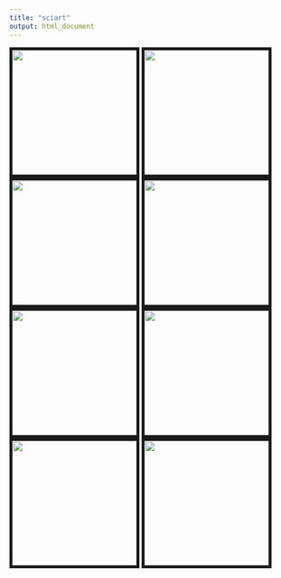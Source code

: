 ```yaml
---
title: "sciart"
output: html_document
---
```


<link rel="stylesheet" href="styles.css" type="text/css">

<img src="images/sciart_1.jpeg" style="height:220px; border:5px solid;" align="center">
<img src="images/sciart_2.jpeg" style="height:220px; border:5px solid;"  align="center">
<img src="images/sciart_3.jpeg" style="height:220px; border:5px solid;" align="center">
<img src="images/sciart_4.jpeg" style="height:220px; border:5px solid;" align="center">
<img src="images/sciart_5.jpeg" style="height:220px; border:5px solid;"  align="center">
<img src="images/methods_illustration.png" style="height:220px; border:5px solid;"  align="center">
<img src="images/sciart_6.jpeg" style="height:220px; border:5px solid;"  align="center">
<img src="images/sciart_7.jpeg" style="height:220px; border:5px solid;"  align="center">


